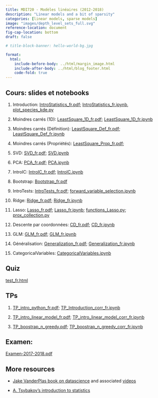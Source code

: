 ```yaml
---
title: MDI720 - Modèles linéaires (2012-2018)
description: "Linear models and a bit of sparsity"
categories: [linear models, sparse models]
image: "images/depth_level_sets_full.svg"
reference-location: document
fig-cap-location: bottom
draft: false

# title-block-banner: hello-world-bg.jpg

format:
  html:
    include-before-body: ../html/margin_image.html
    include-after-body: ../html/blog_footer.html
    code-fold: true
---
```


## Cours: slides et notebooks

1. Introduction: [IntroStatistics_fr.pdf](enseignement/TELECOM/MDI720/IntroStatistics_fr.pdf); [IntroStatistics_fr.ipynb](enseignement/TELECOM/MDI720/IntroStatistics_fr.ipynb), [plot_species_kde.py](enseignement/TELECOM/MDI720/plot_species_kde.py)

1. Moindres carrés (1D): [LeastSquare_1D_fr.pdf](enseignement/TELECOM/MDI720/LeastSquare_1D_fr.pdf);  [LeastSquare_1D_fr.ipynb](enseignement/TELECOM/MDI720/LeastSquare_1D_fr.ipynb)

1. Moindres carrés (Définition): [LeastSquare_Def_fr.pdf](enseignement/TELECOM/MDI720/LeastSquare_Def_fr.pdf); [LeastSquare_Def_fr.ipynb](enseignement/TELECOM/MDI720/LeastSquare_Def_fr.ipynb)

1. Moindres carrés (Propriétés): [LeastSquare_Prop_fr.pdf](enseignement/TELECOM/MDI720/LeastSquare_Prop_fr.pdf);

1. SVD: [SVD_fr.pdf](enseignement/TELECOM/MDI720/SVD_fr.pdf); [SVD.ipynb]( enseignement/TELECOM/MDI720/SVD.ipynb)

1. PCA: [PCA_fr.pdf](enseignement/TELECOM/MDI720/PCA_fr.pdf); [PCA.ipynb](enseignement/TELECOM/MDI720/PCA.ipynb)

1. IntroIC: [IntroIC_fr.pdf](enseignement/TELECOM/MDI720/IntroIC_fr.pdf); [IntroIC.ipynb](enseignement/TELECOM/MDI720/IntroIC.ipynb)

1. Bootstrap:  [Bootstrap_fr.pdf](enseignement/TELECOM/MDI720/Bootstrap_fr.pdf)

1. IntroTests: [IntroTests_fr.pdf](enseignement/TELECOM/MDI720/IntroTests_fr.pdf); [forward_variable_selection.ipynb](enseignement/TELECOM/MDI720/forward_variable_selection.ipynb)

1. Ridge: [Ridge_fr.pdf](enseignement/TELECOM/MDI720/Ridge_fr.pdf); [Ridge_fr.ipynb](enseignement/TELECOM/MDI720/Ridge_fr.ipynb)

1. Lasso: [Lasso_fr.pdf](enseignement/TELECOM/MDI720/Lasso_fr.pdf); [Lasso_fr.ipynb](enseignement/TELECOM/MDI720/Lasso_fr.ipynb); [functions_Lasso.py](enseignement/TELECOM/MDI720/functions_Lasso.py); [prox_collection.py](enseignement/TELECOM/MDI720/prox_collection.py)

1. Descente par coordonnées: [CD_fr.pdf](enseignement/TELECOM/MDI720/CD_fr.pdf);  [CD_fr.ipynb](enseignement/TELECOM/MDI720/CD_fr.ipynb)

1. GLM: [GLM_fr.pdf](enseignement/TELECOM/MDI720/GLM_fr.pdf); [GLM_fr.ipynb](enseignement/TELECOM/MDI720/GLM_fr.ipynb)

1. Généralisation: [Generalization_fr.pdf](enseignement/TELECOM/MDI720/Generalization_fr.pdf); [Generalization_fr.ipynb](enseignement/TELECOM/MDI720/Generalization_fr.ipynb)

1. CategoricalVariables: [CategoricalVariables.ipynb](enseignement/TELECOM/MDI720/CategoricalVariables.ipynb)


## Quiz
[test_fr.html](enseignement/TELECOM/MDI720/test_fr.html)

## TPs
1. [TP_intro_python_fr.pdf](enseignement/TELECOM/MDI720/TP_intro_python_fr.pdf); [TP_Introduction_corr_fr.ipynb](enseignement/TELECOM/MDI720/TP_Introduction_corr_fr.ipynb)

1. [TP_intro_linear_model_fr.pdf](enseignement/TELECOM/MDI720/TP_intro_linear_model_fr.pdf); [TP_intro_linear_model_corr_fr.ipynb](enseignement/TELECOM/MDI720/TP_intro_linear_model_corr_fr.ipynb)

1. [TP_boostrap_n_greedy.pdf](enseignement/TELECOM/MDI720/TP_boostrap_n_greedy.pdf); [TP_boostrap_n_greedy_corr_fr.ipynb](enseignement/TELECOM/MDI720/TP_boostrap_n_greedy_corr_fr.ipynb)

## Examen:
[Examen-2017-2018.pdf](enseignement/TELECOM/MDI720/Examen-2017-2018.pdf)

## More resources

- [Jake VanderPlas book on datascience](https://jakevdp.github.io/PythonDataScienceHandbook/)
and associated
[videos](http://jakevdp.github.io/blog/2017/03/03/reproducible-data-analysis-in-jupyter/)

- [A. Tsybakov's introduction to statistics](/enseignement/ENSAE/biblio_stat.pdf)
